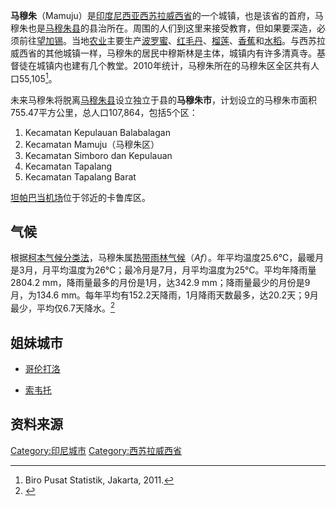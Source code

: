 {{Infobox settlement
|name          = 马穆朱
|native_name            = Mamuju
|nickname               =
|motto                  =
|settlement_type        = 城镇
|image_skyline          = Mamuju Skyline.jpg
|imagesize              =
|image_caption          = 马穆朱
|image_flag             =
|image_seal             =
|image_shield           =
|image_map              =
|mapsize                =
|map_caption            =
|pushpin_map           = Indonesia Sulawesi#Indonesia
|pushpin_label_position = right
|pushpin_map_caption    = 马穆朱在[[苏拉威西岛|苏拉威西岛]]、[[印度尼西亚|印度尼西亚]]的位置
|subdivision_type       = [[世界政区索引|国家]]
|subdivision_name       = [[印度尼西亚|印度尼西亚]]
|subdivision_type1      = [[印度尼西亚省份列表|省]]
|subdivision_name1      = [[西苏拉威西省|西苏拉威西省]]
|subdivision_type2     = [[印度尼西亚市县列表|县]]
|subdivision_name2     = [[马穆朱县|马穆朱县]]
|subdivision_type3     =
|subdivision_name3     =
|government_type        =
|leader_title           =
|leader_name            =
|leader_title1          = 
|leader_name1           =
|leader_title2          =
|leader_name2           =
|leader_title3          =
|leader_name3           =
|established_title      = 建城
|established_date       = 1540年7月11日
|established_title2     =  <!-- Incorporated (town) -->
|established_date2      =
|established_title3     =  <!-- Incorporated (city) -->
|established_date3      =
|area_magnitude         =
|area_total_km2             =
|area_total_sq_mi        =
|area_land_km2              =
|area_land_sq_mi         =
|area_water_km2             =
|area_water_sq_mi        =
|area_water_percent     =
|area_urban_km2             =
|area_urban_sq_mi        =
|area_metro_km2             =
|area_metro_sq_mi        =
|population_as_of       =
|population_note        =
|population_total       = 15,000
|population_density_km2     =
|population_density_sq_mi =
|population_metro       =
|population_density_metro_km2 =
|population_density_metro_mi2 =
|population_urban       =
|population_density_urban_km2 =
|population_density_urban_mi2 =
|timezone               = [[印度尼西亚时间|印尼中部时间]]
|utc_offset             = +8
|timezone_DST           =
|utc_offset_DST         =
|latd=2|latm=40|lats=32|latNS=S
|longd=118|longm=53|longs=12|longEW=E
|elevation_m              = 
|elevation_ft           =
|postal_code_type       =  <!-- enter ZIP code, Postcode, Post code, Postal code... -->
|postal_code            =
|area_code              = (+62) 426
|website                =
|footnotes              =
}}

'''马穆朱'''（Mamuju）是[[印度尼西亚|印度尼西亚]][[西苏拉威西省|西苏拉威西省]]的一个城镇，也是该省的首府，马穆朱也是[[马穆朱县|马穆朱县]]的县治所在。周围的人们到这里来接受教育，但如果要深造，必须前往[[望加锡|望加锡]]。当地[[农业|农业]]主要生产[[波罗蜜|波罗蜜]]、[[红毛丹|红毛丹]]、[[榴莲|榴莲]]、[[香蕉|香蕉]]和[[水稻|水稻]]。与西苏拉威西省的其他城镇一样，马穆朱的居民中穆斯林是主体，城镇内有许多清真寺。基督徒在城镇内也建有几个教堂。2010年统计，马穆朱所在的马穆朱区全区共有人口55,105<ref>Biro Pusat Statistik, Jakarta, 2011.</ref>。

未来马穆朱将脱离[[马穆朱县|马穆朱县]]设立独立于县的'''马穆朱市'''，计划设立的马穆朱市面积755.47平方公里，总人口107,864，包括5个区：

#Kecamatan Kepulauan Balabalagan
#Kecamatan Mamuju（马穆朱区）
#Kecamatan Simboro dan Kepulauan
#Kecamatan Tapalang
#Kecamatan Tapalang Barat

[[坦帕巴当机场|坦帕巴当机场]]位于邻近的卡鲁库区。

==气候==

根据[[柯本气候分类法|柯本气候分类法]]，马穆朱属[[热带雨林气候|热带雨林气候]]（''Af''）。年平均温度25.6℃，最暖月是3月，月平均温度为26℃；最冷月是7月，月平均温度为25℃。平均年降雨量2804.2 mm，降雨量最多的月份是1月，达342.9 mm；降雨量最少的月份是9月，为134.6 mm。每年平均有152.2天降雨，1月降雨天数最多，达20.2天；9月最少，平均仅6.7天降水。<ref>{{cite web |url=http://www.weatherbase.com/weather/weather-summary.php3?s=602405&cityname=Mamuju%2C+Sulawesi+Barat%2C+Indonesia&units= |title=MAMUJU, INDONESIA |last= |first= |date= |website=www.weatherbase.com |publisher=weatherbase |access-date=2017-07-29 |quote= |archive-date=2020-04-27 |archive-url=https://web.archive.org/web/20200427095230/http://www.weatherbase.com/weather/weather-summary.php3?s=602405&cityname=Mamuju%2C+Sulawesi+Barat%2C+Indonesia&units= |dead-url=no }}</ref>

{{Weather box
| open         = Y
| metric first = yes
| single line  = Y
| location     = [[印度尼西亚|印度尼西亚]][[苏拉威西岛|苏拉威西岛]][[西苏拉威西省|西苏拉威西省]][[马穆朱县|马穆朱县]]马穆朱

| Jan mean C  =25.3
| Feb mean C  =25.4
| Mar mean C  =26
| Apr mean C  =25.8
| May mean C  =25.9
| Jun mean C  =25.4
| Jul mean C  =25
| Aug mean C  =25.2
| Sep mean C  =25.4
| Oct mean C  =25.9
| Nov mean C  =25.8
| Dec mean C  =25.5
| year mean C =25.6

| Jan precipitation mm  =343.9
| Feb precipitation mm  =333.8
| Mar precipitation mm  =316.1
| Apr precipitation mm  =286.6
| May precipitation mm  =225.7
| Jun precipitation mm  =165.4
| Jul precipitation mm  =161.3
| Aug precipitation mm  =141
| Sep precipitation mm  =135
| Oct precipitation mm  =143.5
| Nov precipitation mm  =231.9
| Dec precipitation mm  =321.2
| year precipitation mm =2805.4

| Jan humidity    =84.5
| Feb humidity    =83.9
| Mar humidity    =84
| Apr humidity    =84
| May humidity    =83.6
| Jun humidity    =83.1
| Jul humidity    =81.8
| Aug humidity    =79.2
| Sep humidity    =78.6
| Oct humidity    =79.7
| Nov humidity    =82.4
| Dec humidity    =84.7
| year humidity   =82.5

| Jan precipitation days  =20.2
| Feb precipitation days  =17.3
| Mar precipitation days  =17.1
| Apr precipitation days  =12.4
| May precipitation days  =11.9
| Jun precipitation days  =10.5
| Jul precipitation days  =8.9
| Aug precipitation days  =7.9
| Sep precipitation days  =6.7
| Oct precipitation days  =8
| Nov precipitation days  =12.2
| Dec precipitation days  =19.1
| year precipitation days =152.2

| Jand sun  =12.6
| Febd sun  =12.5
| Mard sun  =12.5
| Aprd sun  =12.5
| Mayd sun  =12.4
| Jund sun  =12.3
| Juld sun  =12.4
| Augd sun  =12.4
| Sepd sun  =12.4
| Octd sun  =12.5
| Novd sun  =12.6
| Decd sun  =12.6
| yeard sun =12.5

| source = Weatherbase<ref name="Weatherbase">{{cite web |url=http://www.weatherbase.com/weather/weather.php3?s=602405&cityname=Mamuju-Sulawesi-Barat-Indonesia |title=MAMUJU, INDONESIA |publisher=weatherbase.com |access-date=2017-07-21 |archive-date=2021-11-11 |archive-url=https://web.archive.org/web/20211111035435/http://www.weatherbase.com/weather/weather.php3?s=602405&cityname=Mamuju-Sulawesi-Barat-Indonesia |dead-url=no }}</ref>
}}

==姐妹城市==

*{{IDN}}[[哥伦打洛|哥伦打洛]]
*{{SAF}}[[索韦托|索韦托]]

==资料来源==

{{reflist}}

{{coord|2|41|S|118|54|E|region:ID_type:city|display=title}}

{{西苏拉威西省行政区划}}

[[Category:印尼城市|Category:印尼城市]]

[[Category:西苏拉威西省|Category:西苏拉威西省]]
